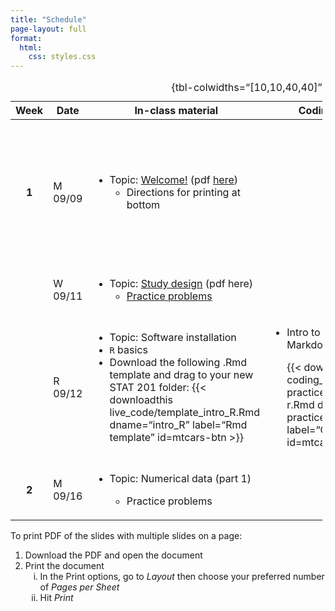 ```yaml
---
title: "Schedule"
page-layout: full
format: 
  html:
    css: styles.css
---
```


+---------+---------+---------------------------------------------------------------------------------------------------------------------------------------------------------------------------------------+-----------------------------------------------------------------------------------------------------------------------------------------------+--------------------------------------------------------------------------------+
| Week    | Date    | In-class material                                                                                                                                                                     | Coding practice                                                                                                                               | Assignments                                                                    |
+:=======:+=========+=======================================================================================================================================================================================+===============================================================================================================================================+================================================================================+
| **1**   | M 09/09 | -   Topic: [Welcome!](slides/slides-00-welcome.qmd) (pdf [here](slides/pdf/slides-00.pdf))                                                                                            |                                                                                                                                               | -   Bring your completed quiz to next class                                    |
|         |         |     -   Directions for printing at bottom                                                                                                                                             |                                                                                                                                               |                                                                                |
|         |         |                                                                                                                                                                                       |                                                                                                                                               | -   Fill out [this survey](https://forms.gle/GmbiQXXCEk7xejJt5) by next class. |
+---------+---------+---------------------------------------------------------------------------------------------------------------------------------------------------------------------------------------+-----------------------------------------------------------------------------------------------------------------------------------------------+--------------------------------------------------------------------------------+
|         | W 09/11 | -   Topic: [Study design](slides/slides-01-study-design.qmd) (pdf here)                                                                                                               |                                                                                                                                               |                                                                                |
|         |         |     -   [Practice problems](practice_probs/practice-01-study-design.qmd)                                                                                                              |                                                                                                                                               |                                                                                |
+---------+---------+---------------------------------------------------------------------------------------------------------------------------------------------------------------------------------------+-----------------------------------------------------------------------------------------------------------------------------------------------+--------------------------------------------------------------------------------+
|         | R 09/12 | -   Topic: Software installation                                                                                                                                                      | -   Intro to R and R Markdown                                                                                                                 |                                                                                |
|         |         | -   `R` basics                                                                                                                                                                        |                                                                                                                                               |                                                                                |
|         |         | -   Download the following .Rmd template and drag to your new STAT 201 folder: {{< downloadthis live_code/template_intro_R.Rmd dname="intro_R" label="Rmd template" id=mtcars-btn >}} |     {{< downloadthis coding_practice/coding-practice-02-intro-r.Rmd dname="coding-practice-intro-R" label="Coding practice" id=mtcars-btn >}} |                                                                                |
+---------+---------+---------------------------------------------------------------------------------------------------------------------------------------------------------------------------------------+-----------------------------------------------------------------------------------------------------------------------------------------------+--------------------------------------------------------------------------------+
| **2**   | M 09/16 | -   Topic: Numerical data (part 1)                                                                                                                                                    |                                                                                                                                               |                                                                                |
|         |         |                                                                                                                                                                                       |                                                                                                                                               |                                                                                |
|         |         |     -   Practice problems                                                                                                                                                             |                                                                                                                                               |                                                                                |
+---------+---------+---------------------------------------------------------------------------------------------------------------------------------------------------------------------------------------+-----------------------------------------------------------------------------------------------------------------------------------------------+--------------------------------------------------------------------------------+

: {tbl-colwidths="\[10,10,40,40\]"}

To print PDF of the slides with multiple slides on a page:

1.  Download the PDF and open the document
2.  Print the document
    i.  In the Print options, go to *Layout* then choose your preferred number of *Pages per Sheet*
    ii. Hit *Print*
